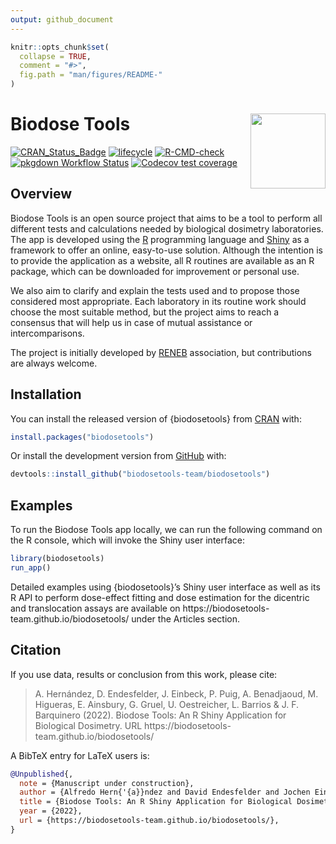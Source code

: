 ```yaml
---
output: github_document
---
```


```r
knitr::opts_chunk$set(
  collapse = TRUE,
  comment = "#>",
  fig.path = "man/figures/README-"
)
```
# Biodose Tools <img src="man/figures/logo.png" align="right" width="120"/>

<!-- badges: start -->
[![CRAN_Status_Badge](https://www.r-pkg.org/badges/version/biodosetools)](https://cran.r-project.org/package=biodosetools)
[![lifecycle](https://lifecycle.r-lib.org/articles/figures/lifecycle-stable.svg)](https://lifecycle.r-lib.org/articles/stages.html#stable-1)
[![R-CMD-check](https://github.com/biodosetools-team/biodosetools/workflows/R-CMD-check/badge.svg)](https://github.com/biodosetools-team/biodosetools/actions)
[![pkgdown Workflow Status](https://github.com/biodosetools-team/biodosetools/workflows/pkgdown/badge.svg)](https://biodosetools-team.github.io/biodosetools/)
[![Codecov test coverage](https://codecov.io/gh/biodosetools-team/biodosetools/branch/master/graph/badge.svg)](https://app.codecov.io/gh/biodosetools-team/biodosetools?branch=master)
<!-- badges: end -->

## Overview

Biodose Tools is an open source project that aims to be a tool to perform all different tests and calculations needed by biological dosimetry laboratories. The app is developed using the [R](https://www.r-project.org/about.html) programming language and [Shiny](https://shiny.rstudio.com/) as a framework to offer an online, easy-to-use solution. Although the intention is to provide the application as a website, all R routines are available as an R package, which can be downloaded for improvement or personal use.

We also aim to clarify and explain the tests used and to propose those considered most appropriate. Each laboratory in its routine work should choose the most suitable method, but the project aims to reach a consensus that will help us in case of mutual assistance or intercomparisons.

The project is initially developed by [RENEB](https://www.reneb.net/) association, but contributions are always welcome.

## Installation

You can install the released version of {biodosetools} from [CRAN](https://CRAN.R-project.org) with:

``` r
install.packages("biodosetools")
```

Or install the development version from [GitHub](https://github.com/) with:

```r
devtools::install_github("biodosetools-team/biodosetools")
```

## Examples

To run the Biodose Tools app locally, we can run the following command on the R console, which will invoke the Shiny user interface:

```r
library(biodosetools)
run_app()
```

Detailed examples using {biodosetools}'s Shiny user interface as well as its R API to perform dose-effect fitting and dose estimation for the dicentric and translocation assays are available on https://biodosetools-team.github.io/biodosetools/ under the Articles section.

## Citation

If you use data, results or conclusion from this work, please cite:

> A. Hernández, D. Endesfelder, J. Einbeck, P. Puig, A. Benadjaoud, M. Higueras, E. Ainsbury, G. Gruel, U. Oestreicher, L. Barrios & J. F. Barquinero (2022). Biodose Tools: An R Shiny Application for Biological Dosimetry. URL https://biodosetools-team.github.io/biodosetools/

A BibTeX entry for LaTeX users is:

```bib
@Unpublished{,
  note = {Manuscript under construction},
  author = {Alfredo Hern{'{a}}ndez and David Endesfelder and Jochen Einbeck and Pedro Puig and Mohamed Amine Benadjaoud and Manuel Higueras and Elizabeth Ainsbury and Ga{"{e}}tan Gruel and Ursula Oestreicher and Leonardo Barrios and Joan Francesc Barquinero},
  title = {Biodose Tools: An R Shiny Application for Biological Dosimetry},
  year = {2022},
  url = {https://biodosetools-team.github.io/biodosetools/},
}
```
